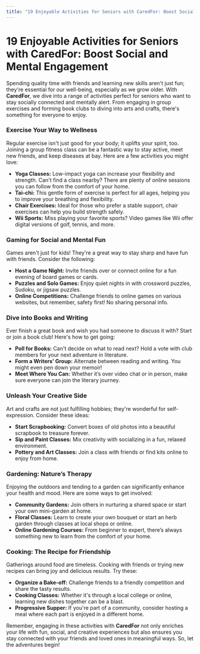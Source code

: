 ```yaml
---
title: "19 Enjoyable Activities for Seniors with CaredFor: Boost Social and Mental Engagement"
---
```


# 19 Enjoyable Activities for Seniors with CaredFor: Boost Social and Mental Engagement

Spending quality time with friends and learning new skills aren't just fun; they're essential for our well-being, especially as we grow older. With **CaredFor**, we dive into a range of activities perfect for seniors who want to stay socially connected and mentally alert. From engaging in group exercises and forming book clubs to diving into arts and crafts, there's something for everyone to enjoy.

### Exercise Your Way to Wellness

Regular exercise isn't just good for your body; it uplifts your spirit, too. Joining a group fitness class can be a fantastic way to stay active, meet new friends, and keep diseases at bay. Here are a few activities you might love:

- **Yoga Classes:** Low-impact yoga can increase your flexibility and strength. Can't find a class nearby? There are plenty of online sessions you can follow from the comfort of your home.
- **Tai-chi:** This gentle form of exercise is perfect for all ages, helping you to improve your breathing and flexibility.
- **Chair Exercises:** Ideal for those who prefer a stable support, chair exercises can help you build strength safely.
- **Wii Sports:** Miss playing your favorite sports? Video games like Wii offer digital versions of golf, tennis, and more.

### Gaming for Social and Mental Fun

Games aren't just for kids! They're a great way to stay sharp and have fun with friends. Consider the following:

- **Host a Game Night:** Invite friends over or connect online for a fun evening of board games or cards.
- **Puzzles and Solo Games:** Enjoy quiet nights in with crossword puzzles, Sudoku, or jigsaw puzzles.
- **Online Competitions:** Challenge friends to online games on various websites, but remember, safety first! No sharing personal info.

### Dive into Books and Writing

Ever finish a great book and wish you had someone to discuss it with? Start or join a book club! Here's how to get going:

- **Poll for Books:** Can't decide on what to read next? Hold a vote with club members for your next adventure in literature.
- **Form a Writers’ Group:** Alternate between reading and writing. You might even pen down your memoir!
- **Meet Where You Can:** Whether it’s over video chat or in person, make sure everyone can join the literary journey.

### Unleash Your Creative Side

Art and crafts are not just fulfilling hobbies; they're wonderful for self-expression. Consider these ideas:

- **Start Scrapbooking:** Convert boxes of old photos into a beautiful scrapbook to treasure forever.
- **Sip and Paint Classes:** Mix creativity with socializing in a fun, relaxed environment.
- **Pottery and Art Classes:** Join a class with friends or find kits online to enjoy from home.

### Gardening: Nature’s Therapy

Enjoying the outdoors and tending to a garden can significantly enhance your health and mood. Here are some ways to get involved:

- **Community Gardens:** Join others in nurturing a shared space or start your own mini-garden at home.
- **Floral Classes:** Learn to create your own bouquet or start an herb garden through classes at local shops or online.
- **Online Gardening Courses:** From beginner to expert, there’s always something new to learn from the comfort of your home.

### Cooking: The Recipe for Friendship

Gatherings around food are timeless. Cooking with friends or trying new recipes can bring joy and delicious results. Try these:

- **Organize a Bake-off:** Challenge friends to a friendly competition and share the tasty results.
- **Cooking Classes:** Whether it's through a local college or online, learning new dishes together can be a blast.
- **Progressive Supper:** If you're part of a community, consider hosting a meal where each part is enjoyed in a different home.

Remember, engaging in these activities with **CaredFor** not only enriches your life with fun, social, and creative experiences but also ensures you stay connected with your friends and loved ones in meaningful ways. So, let the adventures begin!
